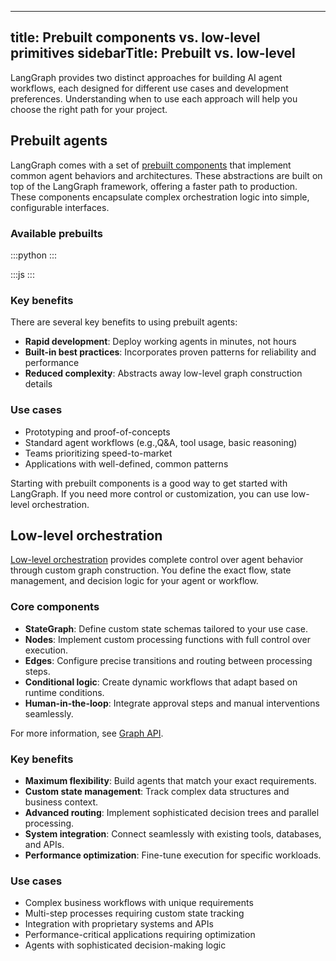 
<V1Alpha />

---
title: Prebuilt components vs. low-level primitives
sidebarTitle: Prebuilt vs. low-level
--- 


LangGraph provides two distinct approaches for building AI agent workflows, each designed for different use cases and development preferences. Understanding when to use each approach will help you choose the right path for your project.

## Prebuilt agents

LangGraph comes with a set of [prebuilt components](/oss/prebuilts) that implement common agent behaviors and architectures. These abstractions are built on top of the LangGraph framework, offering a faster path to production. These components encapsulate complex orchestration logic into simple, configurable interfaces.

### Available prebuilts

:::python
<prebuiltsTable/>
:::

:::js
<prebuiltsTableJS/>
:::

### Key benefits

There are several key benefits to using prebuilt agents:

- **Rapid development**: Deploy working agents in minutes, not hours
- **Built-in best practices**: Incorporates proven patterns for reliability and performance
- **Reduced complexity**: Abstracts away low-level graph construction details

### Use cases

- Prototyping and proof-of-concepts
- Standard agent workflows (e.g.,Q&A, tool usage, basic reasoning)
- Teams prioritizing speed-to-market
- Applications with well-defined, common patterns

Starting with prebuilt components is a good way to get started with LangGraph. If you need more control or customization, you can use low-level orchestration.

## Low-level orchestration

[Low-level orchestration](/oss/why-langgraph) provides complete control over agent behavior through custom graph construction. You define the exact flow, state management, and decision logic for your agent or workflow.

### Core components

- **StateGraph**: Define custom state schemas tailored to your use case.
- **Nodes**: Implement custom processing functions with full control over execution.
- **Edges**: Configure precise transitions and routing between processing steps.
- **Conditional logic**: Create dynamic workflows that adapt based on runtime conditions.
- **Human-in-the-loop**: Integrate approval steps and manual interventions seamlessly.

For more information, see [Graph API](/oss/graph-api).

### Key benefits

- **Maximum flexibility**: Build agents that match your exact requirements.
- **Custom state management**: Track complex data structures and business context.
- **Advanced routing**: Implement sophisticated decision trees and parallel processing.
- **System integration**: Connect seamlessly with existing tools, databases, and APIs.
- **Performance optimization**: Fine-tune execution for specific workloads.

### Use cases

- Complex business workflows with unique requirements
- Multi-step processes requiring custom state tracking
- Integration with proprietary systems and APIs
- Performance-critical applications requiring optimization
- Agents with sophisticated decision-making logic